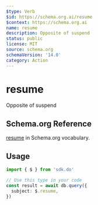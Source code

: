 ```yaml
---
$type: Verb
$id: https://schema.org.ai/resume
$context: https://schema.org.ai
name: resume
description: Opposite of suspend
status: public
license: MIT
source: schema.org
schemaVersion: '14.0'
category: Action
---
```


# resume

Opposite of suspend

## Schema.org Reference

[resume](https://schema.org/SuspendAction) in Schema.org vocabulary.

## Usage

```typescript
import { $ } from 'sdk.do'

// Use this type in your code
const result = await db.query({
  subject: $.resume,
})
```
